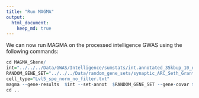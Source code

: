 ```yaml
---
title: "Run MAGMA"
output: 
  html_document:
    keep_md: true
---
```


We can now run MAGMA on the processed intelligence GWAS using the following commands:

```R
cd MAGMA_Skene/
int="../../../Data/GWAS/Intelligence/sumstats/int.annotated_35kbup_10_down.genes.raw"
RANDOM_GENE_SET="../../../Data/random_gene_sets/synaptic_ARC_Seth_Grant.t.txt"
cell_type="Lvl5_spe_norm_no_filter.txt"
magma --gene-results  $int --set-annot  $RANDOM_GENE_SET --gene-covar $cell_type filter onesided --out int
cd ..
```